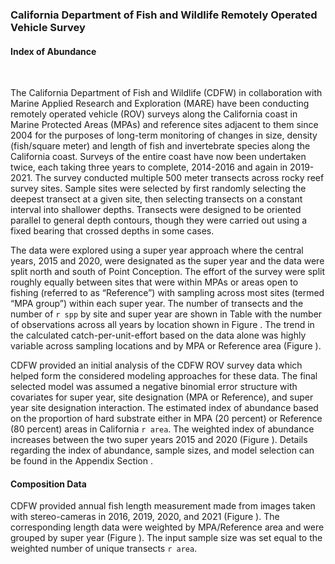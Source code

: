 ### California Department of Fish and Wildlife Remotely Operated Vehicle Survey

#### Index of Abundance 
\

The California Department of Fish and Wildlife (CDFW) in collaboration with Marine Applied Research and Exploration (MARE) have been conducting remotely operated vehicle (ROV) surveys along the California coast in Marine Protected Areas (MPAs) and reference sites adjacent to them since 2004 for the purposes of long-term monitoring of changes in size, density (fish/square meter) and length of fish and invertebrate species along the California coast. Surveys of the entire coast have now been undertaken twice, each taking three years to complete, 2014-2016 and again in 2019-2021. The survey conducted multiple 500 meter transects across rocky reef survey sites. Sample sites were selected by first randomly selecting the deepest transect at a given site, then selecting transects on a constant interval into shallower depths. Transects were designed to be oriented parallel to general depth contours, though they were carried out using a fixed bearing that crossed depths in some cases.

The data were explored using a super year approach where the central years, 2015 and 2020, were designated as the super year and the data were split north and south of Point Conception. The effort of the survey were split roughly equally between sites that were within MPAs or areas open to fishing (referred to as "Reference") with sampling across most sites (termed "MPA group") within each super year. The number of transects and the number of `r spp` by site and super year are shown in Table \ref{tab:rov-obs} with the number of observations across all years by location shown in Figure \ref{fig:rov-obs-loc}.  The trend in the calculated catch-per-unit-effort based on the data alone was highly variable across sampling locations and by MPA or Reference area (Figure \ref{fig:rov-raw-cpue}).   

CDFW provided an initial analysis of the CDFW ROV survey data which helped form the considered modeling approaches for these data. The final selected model was assumed a negative binomial error structure with covariates for super year, site designation (MPA or Reference), and super year site designation interaction. The estimated index of abundance based on the proportion of hard substrate either in MPA (20 percent) or Reference (80 percent) areas in California `r area`. The weighted index of abundance increases between the two super years 2015 and 2020 (Figure \ref{fig:rov-index-main}). Details regarding the index of abundance, sample sizes, and model selection can be found in the Appendix Section \ref{cdfw-rov-index}.

#### Composition Data


CDFW provided annual fish length measurement made from images taken with stereo-cameras in 2016, 2019, 2020, and 2021 (Figure \ref{fig:rov-len}). The corresponding length data were weighted by MPA/Reference area and were grouped by super year (Figure \ref{fig:rov-len-data}). The input sample size was set equal to the weighted number of unique transects `r area`.  